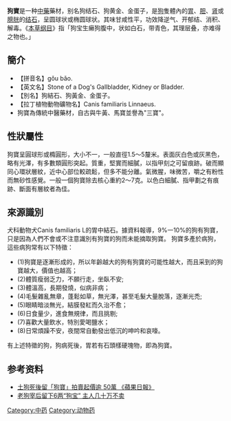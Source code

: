 {{about|一种[[中藥|中藥]]藥材|在中国东北地区被称为“狗宝”咸菜的事物|桔梗}}
{{Refimprove|time=2017-06-15T06:52:55+00:00}}
{{No footnotes|time=2017-06-15T06:52:55+00:00}}
{{medical}}
'''狗寶'''是一种[[中藥|中藥]]藥材，别名狗结石、狗黄金、金蛋子，是[[狗|狗]]隻體內的[[胃|胃]]、[[胆|胆]]、[[肾|肾]]或[[膀胱|膀胱]]的[[结石|结石]]，呈圆球状或椭圆球状。其味甘咸性平，功效降逆气、开郁结、消积、解毒。《[[本草纲目|本草纲目]]》指「狗宝生癞狗腹中，状如白石，带青色，其理层叠，亦难得之物也。」

== 簡介 ==
*【拼音名】gǒu bǎo.
*【英文名】Stone of a Dog's Gallbladder, Kidney or Bladder.
*【別名】狗結石、狗黃金、金蛋子。
*【拉丁植物動物礦物名】Canis familiaris Linnaeus. 
* 狗寶為傳統中醫藥材，自古與牛黃、馬寶並譽為"三寶"。

== 性狀屬性 ==
狗寶呈圓球形或橢圓形，大小不一，一般直徑1.5～5釐米。表面灰白色或灰黑色，略有光澤，有多數類圓形突起。質重，堅實而細膩，以指甲刻之可留痕跡。破而顯同心環狀層紋，近中心部位較疏鬆，但多不能分離。氣微腥，味微苦，嚼之有粉性而無砂性感覺。一般一個狗寶除去核心重約2～7克。以色白細膩、指甲劃之有痕跡、斷面有層紋者為佳。

== 來源識別 ==
犬科動物犬Canis familiaris L的胃中結石。據資料報導，9%一10%的狗有狗寶，只是因為人們不會或不注意識別有狗寶的狗而未能摘取狗寶。 
狗寶多產於病狗，這些病狗常有以下特徵：
 
*(1)狗寶是逐漸形成的，所以年齡越大的狗有狗寶的可能性越大，而且采到的狗寶越大，價值也越高； 
*(2)體質瘦弱乏力，不願行走，坐臥不安; 
*(3)體溫高，長期發燒，似病非病； 
*(4)毛髮雜亂無章，蓬鬆如草，無光澤，甚至毛髮大量脫落，逐漸光禿; 
*(5)眼睛暗淡無光，結膜發紅而久治不愈； 
*(6)日食量少，進食無規律，而且挑剔; 
*(7)喜歡大量飲水，特別愛喝鹽水； 
*(8)日常煩躁不安，夜間常自動發出低沉的呻吟和哀嚎。 
有上述特徵的狗，狗病死後，胃若有石頭樣硬塊物，即為狗寶。

==参考资料==
* [http://hk.apple.nextmedia.com/realtime/art_main.php?iss_id=20110309&sec_id=10793096&art_id=15057506 土狗死後留「狗寶」拍賣起價逾 50萬 《蘋果日報》]
* [http://news.xinhuanet.com/tech/2008-08/22/content_9600365.htm 老狗宰后留下6两“狗宝” 主人几十万不卖] {{Wayback|url=http://news.xinhuanet.com/tech/2008-08/22/content_9600365.htm |date=20150907014914 }}

[[Category:中药|Category:中药]]
[[Category:动物药|Category:动物药]]